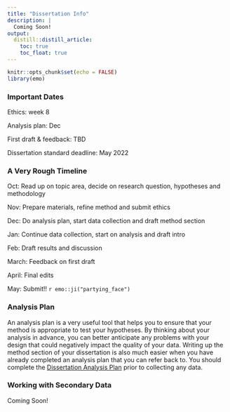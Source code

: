 ```yaml
---
title: "Dissertation Info"
description: |
  Coming Soon!
output:
  distill::distill_article:
    toc: true
    toc_float: true
---
```


```r
knitr::opts_chunk$set(echo = FALSE)
library(emo)
```


### Important Dates

Ethics: week 8

Analysis plan: Dec

First draft & feedback: TBD

Dissertation standard deadline: May 2022


### A Very Rough Timeline

Oct: Read up on topic area, decide on research question, hypotheses and methodology  

Nov: Prepare materials, refine method and submit ethics  

Dec: Do analysis plan, start data collection and draft method section

Jan: Continue data collection, start on analysis and draft intro

Feb: Draft results and discussion

March: Feedback on first draft

April: Final edits 

May: Submit!! `r emo::ji("partying_face")`


### Analysis Plan


An analysis plan is a very useful tool that helps you to ensure that your method is appropriate to test your hypotheses. By thinking about your analysis in advance, you can better anticipate any problems with your design that could negatively impact the quality of your data. Writing up the method section of your dissertation is also much easier when you have already completed an analysis plan that you can refer back to. You should complete the [Dissertation Analysis Plan](./docs/DAP.docx) prior to collecting any data.  




### Working with Secondary Data

Coming Soon! 

<br>
